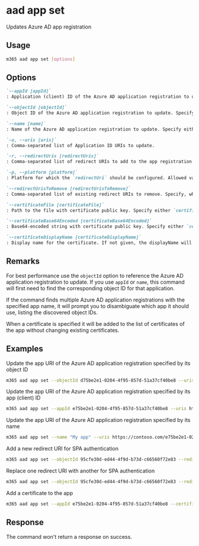 
# aad app set

Updates Azure AD app registration

## Usage

```sh
m365 aad app set [options]
```

## Options

```md definition-list
`--appId [appId]`
: Application (client) ID of the Azure AD application registration to update. Specify either `appId`, `objectId` or `name`.

`--objectId [objectId]`
: Object ID of the Azure AD application registration to update. Specify either `appId`, `objectId` or `name`.

`--name [name]`
: Name of the Azure AD application registration to update. Specify either `appId`, `objectId` or `name`.

`-u, --uris [uris]`
: Comma-separated list of Application ID URIs to update.

`-r, --redirectUris [redirectUris]`
: Comma-separated list of redirect URIs to add to the app registration. Requires `platform` to be specified.

`-p, --platform [platform]`
: Platform for which the `redirectUri` should be configured. Allowed values `spa`, `web`, `publicClient`.

`--redirectUrisToRemove [redirectUrisToRemove]`
: Comma-separated list of existing redirect URIs to remove. Specify, when you want to replace existing redirect URIs with another.

`--certificateFile [certificateFile]`
: Path to the file with certificate public key. Specify either `certificateFile` or `certificateBase64Encoded`.

`--certificateBase64Encoded [certificateBase64Encoded]`
: Base64-encoded string with certificate public key. Specify either `certificateFile` or `certificateBase64Encoded`

`--certificateDisplayName [certificateDisplayName]`
: Display name for the certificate. If not given, the displayName will be set to the certificate subject. When specified, also specify either `certificateFile` or `certificateBase64Encoded`.
```

<Global />

## Remarks

For best performance use the `objectId` option to reference the Azure AD application registration to update. If you use `appId` or `name`, this command will first need to find the corresponding object ID for that application.

If the command finds multiple Azure AD application registrations with the specified app name, it will prompt you to disambiguate which app it should use, listing the discovered object IDs.

When a certificate is specified it will be added to the list of certificates of the app without changing existing certificates.

## Examples

Update the app URI of the Azure AD application registration specified by its object ID

```sh
m365 aad app set --objectId d75be2e1-0204-4f95-857d-51a37cf40be8 --uris https://contoso.com/e75be2e1-0204-4f95-857d-51a37cf40be8
```

Update the app URI of the Azure AD application registration specified by its app (client) ID

```sh
m365 aad app set --appId e75be2e1-0204-4f95-857d-51a37cf40be8 --uris https://contoso.com/e75be2e1-0204-4f95-857d-51a37cf40be8
```

Update the app URI of the Azure AD application registration specified by its name

```sh
m365 aad app set --name "My app" --uris https://contoso.com/e75be2e1-0204-4f95-857d-51a37cf40be8
```

Add a new redirect URI for SPA authentication

```sh
m365 aad app set --objectId 95cfe30d-ed44-4f9d-b73d-c66560f72e83 --redirectUris https://contoso.com/auth --platform spa
```

Replace one redirect URI with another for SPA authentication

```sh
m365 aad app set --objectId 95cfe30d-ed44-4f9d-b73d-c66560f72e83 --redirectUris https://contoso.com/auth --platform spa --redirectUrisToRemove https://contoso.com/old-auth
```

Add a certificate to the app

```sh
m365 aad app set --appId e75be2e1-0204-4f95-857d-51a37cf40be8 --certificateDisplayName "Some certificate name" --certificateFile "c:\temp\some-certificate.cer"
```

## Response

The command won't return a response on success.